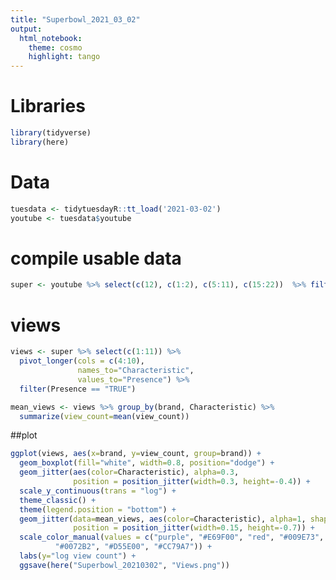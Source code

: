 ```yaml
---
title: "Superbowl_2021_03_02"
output: 
  html_notebook:
    theme: cosmo
    highlight: tango
---
```


# Libraries
```r
library(tidyverse)
library(here)
```

# Data
```r
tuesdata <- tidytuesdayR::tt_load('2021-03-02')
youtube <- tuesdata$youtube
```

# compile usable data
```r
super <- youtube %>% select(c(12), c(1:2), c(5:11), c(15:22))  %>% filter(complete.cases(.))
```

# views
```r
views <- super %>% select(c(1:11)) %>%
  pivot_longer(cols = c(4:10), 
               names_to="Characteristic", 
               values_to="Presence") %>%
  filter(Presence == "TRUE")

mean_views <- views %>% group_by(brand, Characteristic) %>%
  summarize(view_count=mean(view_count))
```

##plot
```r
ggplot(views, aes(x=brand, y=view_count, group=brand)) +
  geom_boxplot(fill="white", width=0.8, position="dodge") +
  geom_jitter(aes(color=Characteristic), alpha=0.3, 
              position = position_jitter(width=0.3, height=-0.4)) +
  scale_y_continuous(trans = "log") + 
  theme_classic() +
  theme(legend.position = "bottom") + 
  geom_jitter(data=mean_views, aes(color=Characteristic), alpha=1, shape=18, size=3, 
              position = position_jitter(width=0.15, height=-0.7)) +
  scale_color_manual(values = c("purple", "#E69F00", "red", "#009E73",
          "#0072B2", "#D55E00", "#CC79A7")) +
  labs(y="log view count") +
  ggsave(here("Superbowl_20210302", "Views.png"))
```

